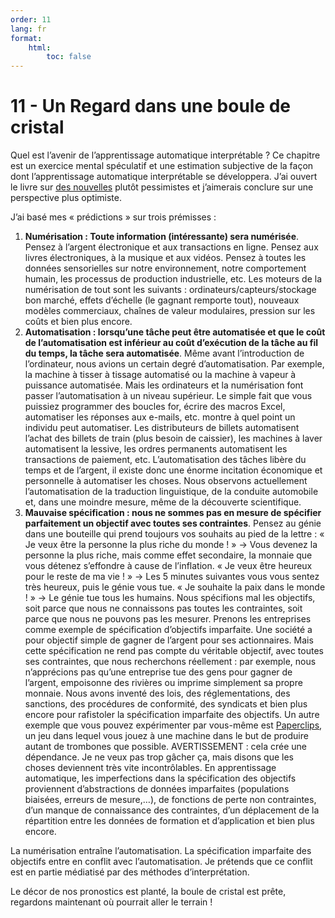 ```yaml
---
order: 11
lang: fr
format:
    html:
        toc: false
---
```


# 11 - Un Regard dans une boule de cristal

Quel est l’avenir de l’apprentissage automatique interprétable ? Ce chapitre est un exercice mental spéculatif et une estimation subjective de la façon dont l’apprentissage automatique interprétable se développera. J'ai ouvert le livre sur [des nouvelles](/02-introduction/02.1-short_stories.qmd) plutôt pessimistes et j'aimerais conclure sur une perspective plus optimiste.

J’ai basé mes « prédictions » sur trois prémisses :

1. **Numérisation : Toute information (intéressante) sera numérisée**. Pensez à l’argent électronique et aux transactions en ligne. Pensez aux livres électroniques, à la musique et aux vidéos. Pensez à toutes les données sensorielles sur notre environnement, notre comportement humain, les processus de production industrielle, etc. Les moteurs de la numérisation de tout sont les suivants : ordinateurs/capteurs/stockage bon marché, effets d'échelle (le gagnant remporte tout), nouveaux modèles commerciaux, chaînes de valeur modulaires, pression sur les coûts et bien plus encore.
1. **Automatisation : lorsqu'une tâche peut être automatisée et que le coût de l'automatisation est inférieur au coût d'exécution de la tâche au fil du temps, la tâche sera automatisée**. Même avant l’introduction de l’ordinateur, nous avions un certain degré d’automatisation. Par exemple, la machine à tisser à tissage automatisé ou la machine à vapeur à puissance automatisée. Mais les ordinateurs et la numérisation font passer l’automatisation à un niveau supérieur. Le simple fait que vous puissiez programmer des boucles for, écrire des macros Excel, automatiser les réponses aux e-mails, etc. montre à quel point un individu peut automatiser. Les distributeurs de billets automatisent l'achat des billets de train (plus besoin de caissier), les machines à laver automatisent la lessive, les ordres permanents automatisent les transactions de paiement, etc. L'automatisation des tâches libère du temps et de l'argent, il existe donc une énorme incitation économique et personnelle à automatiser les choses. Nous observons actuellement l’automatisation de la traduction linguistique, de la conduite automobile et, dans une moindre mesure, même de la découverte scientifique.
1. **Mauvaise spécification : nous ne sommes pas en mesure de spécifier parfaitement un objectif avec toutes ses contraintes**. Pensez au génie dans une bouteille qui prend toujours vos souhaits au pied de la lettre : « Je veux être la personne la plus riche du monde ! » -> Vous devenez la personne la plus riche, mais comme effet secondaire, la monnaie que vous détenez s'effondre à cause de l'inflation.
« Je veux être heureux pour le reste de ma vie ! » -> Les 5 minutes suivantes vous vous sentez très heureux, puis le génie vous tue.
« Je souhaite la paix dans le monde ! » -> Le génie tue tous les humains.
Nous spécifions mal les objectifs, soit parce que nous ne connaissons pas toutes les contraintes, soit parce que nous ne pouvons pas les mesurer. Prenons les entreprises comme exemple de spécification d’objectifs imparfaite. Une société a pour objectif simple de gagner de l’argent pour ses actionnaires. Mais cette spécification ne rend pas compte du véritable objectif, avec toutes ses contraintes, que nous recherchons réellement : par exemple, nous n’apprécions pas qu’une entreprise tue des gens pour gagner de l’argent, empoisonne des rivières ou imprime simplement sa propre monnaie. Nous avons inventé des lois, des réglementations, des sanctions, des procédures de conformité, des syndicats et bien plus encore pour rafistoler la spécification imparfaite des objectifs. Un autre exemple que vous pouvez expérimenter par vous-même est [Paperclips](http://www.decisionproblem.com/paperclips/index2.html), un jeu dans lequel vous jouez à une machine dans le but de produire autant de trombones que possible. AVERTISSEMENT : cela crée une dépendance. Je ne veux pas trop gâcher ça, mais disons que les choses deviennent très vite incontrôlables. En apprentissage automatique, les imperfections dans la spécification des objectifs proviennent d'abstractions de données imparfaites (populations biaisées, erreurs de mesure,…), de fonctions de perte non contraintes, d'un manque de connaissance des contraintes, d'un déplacement de la répartition entre les données de formation et d'application et bien plus encore.

La numérisation entraîne l’automatisation. La spécification imparfaite des objectifs entre en conflit avec l’automatisation. Je prétends que ce conflit est en partie médiatisé par des méthodes d’interprétation.

Le décor de nos pronostics est planté, la boule de cristal est prête, regardons maintenant où pourrait aller le terrain !